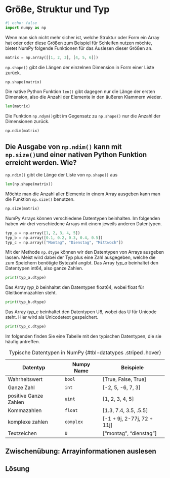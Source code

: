 # Größe, Struktur und Typ

```python
#| echo: false
import numpy as np
```

Wenn man sich nicht mehr sicher ist, welche Struktur oder Form ein Array hat oder 
oder diese Größen zum Beispiel für Schleifen nutzen möchte, bietet NumPy 
folgende Funktionen für das Auslesen dieser Größen an.

```python
matrix = np.array([[1, 2, 3], [4, 5, 6]])
```

`np.shape()` gibt die Längen der einzelnen Dimension in Form einer Liste zurück. 
```python
np.shape(matrix)
```

Die native Python Funktion `len()` gibt dagegen nur die Länge der ersten 
Dimension, also die Anzahl der Elemente in den äußeren Klammern wieder. 
```python
len(matrix)
```

Die Funktion `np.ndym()`gibt im Gegensatz zu `np.shape()` nur die Anzahl der 
Dimensionen zurück. 

```python
np.ndim(matrix)
```

::: {.callout-tip collapse="true"}
## Die Ausgabe von `np.ndim()` kann mit `np.size()`und einer nativen Python Funktion erreicht werden. Wie?

`np.ndim()` gibt die Länge der Liste von `np.shape()` aus
```python
len(np.shape(matrix))
```
:::

Möchte man die Anzahl aller Elemente in einem Array ausgeben kann man die 
Funktion `np.size()` benutzen.

```python
np.size(matrix)
```

NumPy Arrays können verschiedene Datentypen beinhalten. Im folgenden haben wir 
drei verschiedene Arrays mit einem jeweils anderen Datentypen.

```python
typ_a = np.array([1, 2, 3, 4, 5])
typ_b = np.array([0.1, 0.2, 0.3, 0.4, 0.5])
typ_c = np.array(["Montag", "Dienstag", "Mittwoch"])
```

Mit der Methode `np.dtype` können wir den Datentypen von Arrays ausgeben lassen. 
Meist wird dabei der Typ plus eine Zahl ausgegeben, welche die zum Speichern 
benötigte Bytezahl angibt. Das Array *typ_a* beinhaltet den Datentypen int64, 
also ganze Zahlen.

```python
print(typ_a.dtype)
```

Das Array *typ_b* beinhaltet den Datentypen float64, wobei float für 
Gleitkommazahlen steht.

```python
print(typ_b.dtype)
```

Das Array *typ_c* beinhaltet den Datentypen U8, wobei das U für Unicode steht. 
Hier wird als Unicodetext gespeichert.

```python
print(typ_c.dtype)
```

Im folgenden finden Sie eine Tabelle mit den typischen Datentypen, die sie 
häufig antreffen.

| Datentyp              | Numpy Name | Beispiele                  |
|-----------------------|------------|----------------------------|
| Wahrheitswert         | `bool`     | [True, False, True]        |
| Ganze Zahl            | `int`      | [-2, 5, -6, 7, 3]          |
| positive Ganze Zahlen | `uint`     | [1, 2, 3, 4, 5]            |
| Kommazahlen           | `float`    | [1.3, 7.4, 3.5, .5.5]      |
| komplexe zahlen       | `complex`  | [-1 + 9j, 2-77j, 72 + 11j] |
| Textzeichen           | `U`        | ["montag", "dienstag"]     |

: Typische Datentypen in NumPy {#tbl-datatypes .striped .hover}

::: {.callout-tip collapse="true"}

## Zwischenübung: Arrayinformationen auslesen

::: {.callout-caution icon="false" collapse="true"}

## Lösung

:::

:::
